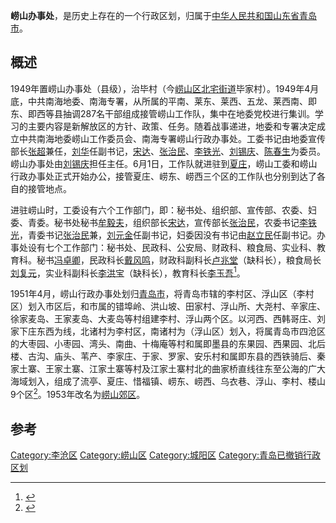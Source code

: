 '''崂山办事处'''，是历史上存在的一个行政区划，归属于[[中华人民共和国|中华人民共和国]][[山东省|山东省]][[青岛市|青岛市]]。

== 概述 ==
1949年置崂山办事处（县级），治毕村（今[[崂山区|崂山区]][[北宅街道|北宅街道]]毕家村）。1949年4月底，中共南海地委、南海专署，从所属的平南、莱东、莱西、五龙、莱西南、即东、即西等县抽调287名干部组成接管崂山工作队，集中在地委党校进行集训。学习的主要内容是新解放区的方针、政策、任务。随着战事递进，地委和专署决定成立中共南海地委崂山工作委员会、南海专署崂山行政办事处。工委书记由地委宣传部长[[张超|张超]]兼任，[[刘华|刘华]]任副书记，[[宋达|宋达]]、[[张治民|张治民]]、[[李铁光|李铁光]]、[[刘锡庆|刘锡庆]]、[[陈春生|陈春生]]为委员。崂山办事处由[[刘锡庆|刘锡庆]]担任主任。6月1日，工作队就进驻到[[夏庄|夏庄]]，崂山工委和崂山行政办事处正式开始办公，接管夏庄、崂东、崂西三个区的工作队也分别到达了各自的接管地点。

进驻崂山时，工委设有六个工作部门，即：秘书处、组织部、宣传部、农委、妇委、青委。秘书处秘书[[牟毅夫|牟毅夫]]，组织部长[[宋达|宋达]]，宣传部长[[张治民|张治民]]，农委书记[[李铁光|李铁光]]，青委书记[[张治民|张治民]]兼，[[刘元金|刘元金]]任副书记，妇委因没有书记由[[赵立民|赵立民]]任副书记。办事处设有七个工作部门：秘书处、民政科、公安局、财政科、粮食局、实业科、教育科。秘书[[冯卓卿|冯卓卿]]，民政科长[[戴风鸣|戴风鸣]]，财政科副科长[[卢兆堂|卢兆堂]]（缺科长），粮食局长[[刘复元|刘复元]]，实业科副科长[[李洪宝|李洪宝]]（缺科长），教育科长[[李玉吾|李玉吾]]<ref>{{Cite book|title=山东党史资料文库 第29卷|last=常连霆主编；中共山东省委党史研究室，山东省中共党史学会编|first=|publisher=济南：山东人民出版社|year=2015.05|isbn=978-7-209-08772-8|location=|pages=300-301}}</ref>。

1951年4月，崂山行政办事处划归[[青岛市|青岛市]]，将青岛市辖的李村区、浮山区（李村区）划入市区后，和市属的错埠岭、洪山坡、田家村、浮山所、大尧村、辛家庄、徐家麦岛、王家麦岛、大麦岛等村组建李村、浮山两个区。以河西、西韩哥庄、刘家下庄东西为线，北诸村为李村区，南诸村为（浮山区）划入，将属青岛市四沧区的大枣园、小枣园、湾头、南曲、十梅庵等村和属即墨县的东果园、西果园、北后楼、古沟、庙头、苇产、李家庄、于家、罗家、安乐村和属即东县的西铁骑后、秦家土寨、王家土寨、江家土寨等村及江家土寨村北的曲家桥直线往东至公海的广大海域划入，组成了流亭、夏庄、惜福镇、崂东、崂西、乌衣巷、浮山、李村、楼山9个区<ref>{{Cite book|title=崂山县志|last=山东省崂山县志编纂委员会编|first=|publisher=青岛：青岛出版社|year=1990.04|isbn=7-5436-0476-0|location=|pages=49}}</ref>。1953年改名为[[崂山郊区|崂山郊区]]。 

== 参考==
{{reflist}}

[[Category:李沧区|Category:李沧区]]
[[Category:崂山区|Category:崂山区]]
[[Category:城阳区|Category:城阳区]]
[[Category:青岛已撤销行政区划|Category:青岛已撤销行政区划]]